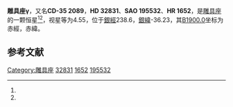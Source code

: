 {{Starbox begin
| name = 雕具座γ
}}
{{Starbox observe
| epoch = [[J2000.0|J2000.0]]
| constell = [[雕具座|雕具座]]<ref name=SIMBAD>{{cite web
 | url=http://simbad.u-strasbg.fr/simbad/sim-id?Ident=HR+1652
 | title=Pulsating variable Star
 | publisher=Centre de Données astronomiques de Strasbourg
 | work=SIMBAD
 | accessdate=2012-07-13
 | archive-date=2021-08-04
 | archive-url=https://web.archive.org/web/20210804001804/http://simbad.u-strasbg.fr/simbad/sim-id?Ident=HR+1652
 | dead-url=no
 }}</ref><ref name=DATA>{{cite web
 | url=http://vizier.u-strasbg.fr/viz-bin/VizieR-5?-out.add=.&-source=5050&-corr=PK=HR&-out.max=9999&HR=1652
 | title=VizieR Detailed Page
 | accessdate=2012-07-13
 | archive-date=2016-03-05
 | archive-url=https://web.archive.org/web/20160305003130/http://vizier.u-strasbg.fr/viz-bin/VizieR-5?-out.add=.&-source=5050&-corr=PK=HR&-out.max=9999&HR=1652
 | dead-url=no
 }}</ref>
| 星官 = 
| ra = {{RA|5|4|24.4}}<ref name=SIMBAD /><ref name=DATA />
| dec = {{DEC|-35|29|0}}<ref name=SIMBAD /><ref name=DATA />
| appmag_v = 4.55<ref name=SIMBAD /><ref name=DATA />
}}
{{Starbox character
| class = K3III<ref name=SIMBAD /><ref name=DATA />
| b-v = 1.2<ref name=SIMBAD /><ref name=DATA />
| u-b = 1.2<ref name=SIMBAD /><ref name=DATA />
| r-i = 0.65<ref name=SIMBAD /><ref name=DATA />
| variable = 
}}
{{Starbox astrometry
| radial_v = 1.2
| prop_mo_ra = -3
| parallax = 0.013
| p_error = 
}}
{{Starbox catalog
| names =CD-35 2089，[[SAO星表|SAO]] 195532，[[HD星表|HD]] 32831，[[HR星表|HR]] 1652}}
{{Starbox reference |Simbad=HR+1652}}
{{Starbox end}}

'''雕具座γ'''，又名'''CD-35 2089'''，'''HD 32831'''、'''SAO 195532'''、'''HR 1652'''，是[[雕具座|雕具座]]的一颗恒星<ref name=SIMBAD /><ref name=DATA />，视星等为4.55，位于[[銀道座標系|銀經]]238.6，[[銀道座標系|銀緯]]-36.23，其[[B1900.0|B1900.0]]坐标为赤經{{RA|5|0|48.5}}，赤緯{{DEC|-35|-36.23|11}}。

== 参考文献 ==
{{reflist}}

{{star-stub}}

{{雕具座恒星}}
[[Category:雕具座|Category:雕具座]]
[[Category:HD和HDE天體|32831]]
[[Category:HR天體|1652]]
[[Category:SAO天體|195532]]